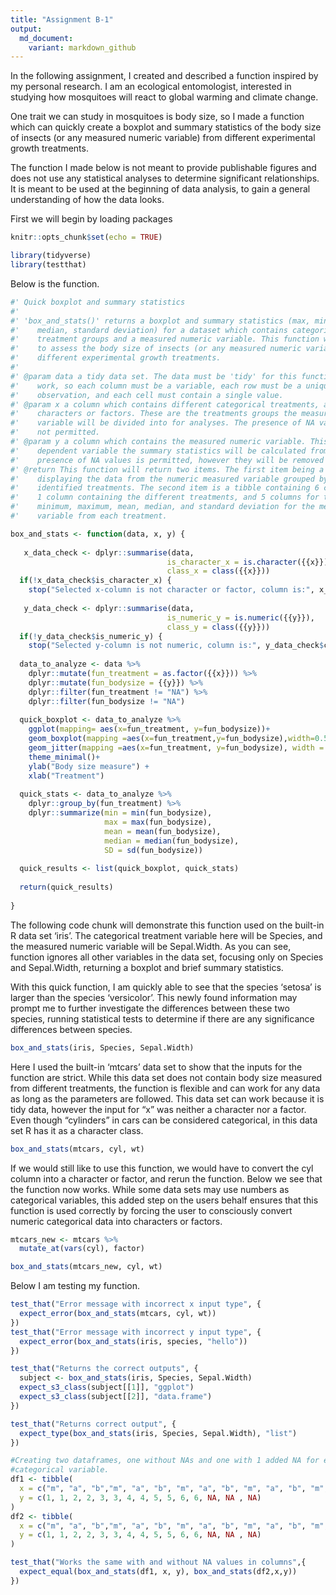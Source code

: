 ```yaml
---
title: "Assignment B-1"
output:
  md_document:
    variant: markdown_github
---
```


In the following assignment, I created and described a function inspired by my 
personal research. I am an ecological entomologist, interested in studying how 
mosquitoes will react to global warming and climate change. 

One trait we can study in mosquitoes is body size, so I made a function which 
can quickly create a boxplot and summary statistics of the body size of insects 
(or any measured numeric variable) from different experimental growth treatments. 

The function I made below is not meant to provide publishable figures and does 
not use any statistical analyses to determine significant relationships. It is 
meant to be used at the beginning of data analysis, to gain a general 
understanding of how the data looks.

First we will begin by loading packages
```r
knitr::opts_chunk$set(echo = TRUE)
```

```r
library(tidyverse)
library(testthat)
```


Below is the function.

``` r

#' Quick boxplot and summary statistics 
#'
#' 'box_and_stats()' returns a boxplot and summary statistics (max, min, mean, 
#'    median, standard deviation) for a dataset which contains categorical 
#'    treatment groups and a measured numeric variable. This function was made 
#'    to assess the body size of insects (or any measured numeric variable) from 
#'    different experimental growth treatments. 
#'
#' @param data a tidy data set. The data must be 'tidy' for this function to 
#'    work, so each column must be a variable, each row must be a unique 
#'    observation, and each cell must contain a single value.
#' @param x a column which contains different categorical treatments, and can be 
#'    characters or factors. These are the treatments groups the measured 
#'    variable will be divided into for analyses. The presence of NA values is
#'    not permitted.
#' @param y a column which contains the measured numeric variable. This is 
#'    dependent variable the summary statistics will be calculated from. The 
#'    presence of NA values is permitted, however they will be removed for analyses. 
#' @return This function will return two items. The first item being a boxplot 
#'    displaying the data from the numeric measured variable grouped by the 
#'    identified treatments. The second item is a tibble containing 6 columns: 
#'    1 column containing the different treatments, and 5 columns for the 
#'    minimum, maximum, mean, median, and standard deviation for the measured 
#'    variable from each treatment. 

box_and_stats <- function(data, x, y) {
  
   x_data_check <- dplyr::summarise(data,
                                   is_character_x = is.character({{x}}) | is.factor({{x}}),
                                   class_x = class({{x}}))
  if(!x_data_check$is_character_x) {
    stop("Selected x-column is not character or factor, column is:", x_data_check$class_x)}
   
   y_data_check <- dplyr::summarise(data,
                                   is_numeric_y = is.numeric({{y}}),
                                   class_y = class({{y}}))
  if(!y_data_check$is_numeric_y) {
    stop("Selected y-column is not numeric, column is:", y_data_check$class_y)}
   
  data_to_analyze <- data %>%
    dplyr::mutate(fun_treatment = as.factor({{x}})) %>%
    dplyr::mutate(fun_bodysize = {{y}}) %>%
    dplyr::filter(fun_treatment != "NA") %>%
    dplyr::filter(fun_bodysize != "NA")
  
  quick_boxplot <- data_to_analyze %>%
    ggplot(mapping= aes(x=fun_treatment, y=fun_bodysize))+ 
    geom_boxplot(mapping =aes(x=fun_treatment,y=fun_bodysize),width=0.5)+
    geom_jitter(mapping =aes(x=fun_treatment, y=fun_bodysize), width = 0.1, alpha = 0.6)+
    theme_minimal()+
    ylab("Body size measure") +
    xlab("Treatment")
    
  quick_stats <- data_to_analyze %>%
    dplyr::group_by(fun_treatment) %>%
    dplyr::summarize(min = min(fun_bodysize),
                     max = max(fun_bodysize),
                     mean = mean(fun_bodysize),
                     median = median(fun_bodysize),
                     SD = sd(fun_bodysize))
  
  quick_results <- list(quick_boxplot, quick_stats)
                     
  return(quick_results)
  
}
```



The following code chunk will demonstrate this function used on the built-in R 
data set 'iris'. The categorical treatment variable here will be Species, and 
the measured numeric variable will be Sepal.Width. As you can see, function 
ignores all other variables in the data set, focusing only on Species and 
Sepal.Width, returning a boxplot and brief summary statistics. 

With this quick function, I am quickly able to see that the species 'setosa' is 
larger than the species 'versicolor'. This newly found information may prompt 
me to further investigate the differences between these two species, running 
statistical tests to determine if there are any significance differences between 
species.

```r
box_and_stats(iris, Species, Sepal.Width)
```

Here I used the built-in 'mtcars' data set to show that the inputs for the 
function are strict. While this data set does not contain body size measured 
from different treatments, the function is flexible and can work for any data as
long as the parameters are followed. This data set can work because it is tidy 
data, however the input for "x" was neither a character nor a factor. Even 
though "cylinders" in cars can be considered categorical, in this data set R has 
it as a character class. 

```r
box_and_stats(mtcars, cyl, wt)
```

If we would still like to use this function, we would have to convert the cyl 
column into a character or factor, and rerun the function. Below we see that the 
function now works. While some data sets may use numbers as categorical 
variables, this added step on the users behalf ensures that this function is 
used correctly by forcing the user to consciously convert numeric categorical 
data into characters or factors. 
```r

mtcars_new <- mtcars %>%
  mutate_at(vars(cyl), factor)

box_and_stats(mtcars_new, cyl, wt)

```

Below I am testing my function. 
```r
test_that("Error message with incorrect x input type", {
  expect_error(box_and_stats(mtcars, cyl, wt))
})
test_that("Error message with incorrect y input type", {
  expect_error(box_and_stats(iris, species, "hello"))
})

test_that("Returns the correct outputs", {
  subject <- box_and_stats(iris, Species, Sepal.Width)
  expect_s3_class(subject[[1]], "ggplot")
  expect_s3_class(subject[[2]], "data.frame")
})

test_that("Returns correct output", {
  expect_type(box_and_stats(iris, Species, Sepal.Width), "list")
})

#Creating two dataframes, one without NAs and one with 1 added NA for each 
#categorical variable.
df1 <- tibble(
  x = c("m", "a", "b","m", "a", "b", "m", "a", "b", "m", "a", "b", "m", "a", "b"),
  y = c(1, 1, 2, 2, 3, 3, 4, 4, 5, 5, 6, 6, NA, NA , NA)
)
df2 <- tibble(
  x = c("m", "a", "b","m", "a", "b", "m", "a", "b", "m", "a", "b", "m", "a", "b"),
  y = c(1, 1, 2, 2, 3, 3, 4, 4, 5, 5, 6, 6, NA, NA , NA)
)

test_that("Works the same with and without NA values in columns",{
  expect_equal(box_and_stats(df1, x, y), box_and_stats(df2,x,y))
})

```





